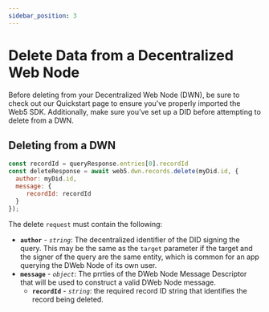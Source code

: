 ```yaml
---
sidebar_position: 3
---
```


# Delete Data from a Decentralized Web Node

Before deleting from your Decentralized Web Node (DWN), be sure to check out our Quickstart page to ensure you’ve properly imported the Web5 SDK. Additionally, make sure you’ve set up a DID before attempting to delete from a DWN.

## Deleting from a DWN

```jsx
const recordId = queryResponse.entries[0].recordId
const deleteResponse = await web5.dwn.records.delete(myDid.id, {
  author: myDid.id,
  message: {
     recordId: recordId
  }
});
```

The delete `request` must contain the following:

- **`author`** - *`string`*: The decentralized identifier of the DID signing the query. This may be the same as the `target` parameter if the target and the signer of the query are the same entity, which is common for an app querying the DWeb Node of its own user.
- **`message`** - *`object`*: The prrties of the DWeb Node Message Descriptor that will be used to construct a valid DWeb Node message.
    - **`recordId`** - *`string`*: the required record ID string that identifies the record being deleted.